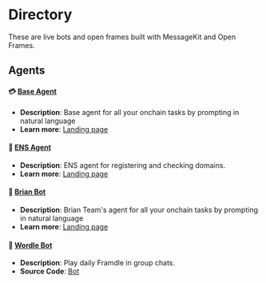 # Directory

These are live bots and open frames built with MessageKit and Open Frames.

## Agents

#### 💳 [Base Agent](https://converse.xyz/dm/baseagent.converse.xyz)

- **Description**: Base agent for all your onchain tasks by prompting in natural language
- **Learn more**: [Landing page](./directory/baseagent)

#### 🔗 [ENS Agent](https://converse.xyz/dm/ensagent.converse.xyz)

- **Description**: ENS agent for registering and checking domains.
- **Learn more**: [Landing page](./directory/ensagent)

#### 🧠 [Brian Bot](https://converse.xyz/dm/brian-agent.eth)

- **Description**: Brian Team's agent for all your onchain tasks by prompting in natural language
- **Learn more**: [Landing page](https://www.brianknows.org/)

#### 📅 [Wordle Bot](https://converse.xyz/dm/wordlebot.eth)

- **Description**: Play daily Framdle in group chats.
- **Source Code**: [Bot](https://github.com/ephemerahq/wordle-bot)

